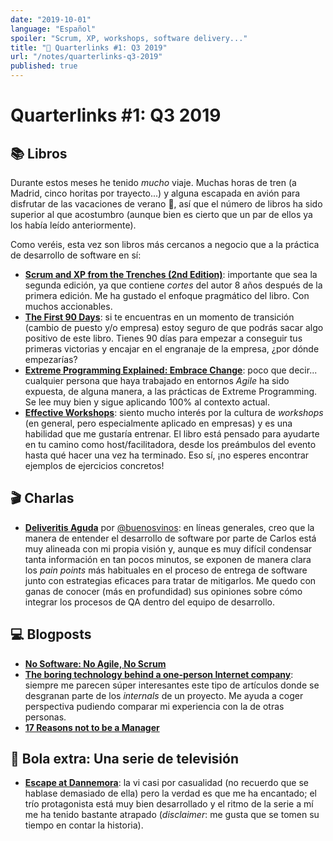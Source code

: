 ```yaml
---
date: "2019-10-01"
language: "Español"
spoiler: "Scrum, XP, workshops, software delivery..."
title: "🔗 Quarterlinks #1: Q3 2019"
url: "/notes/quarterlinks-q3-2019"
published: true
---
```


# Quarterlinks #1: Q3 2019

## 📚 Libros

Durante estos meses he tenido _mucho_ viaje. Muchas horas de tren (a Madrid,
cinco horitas por trayecto...) y alguna escapada en avión para disfrutar de las
vacaciones de verano 🙂, así que el número de libros ha sido superior al que
acostumbro (aunque bien es cierto que un par de ellos ya los había leído
anteriormente).

Como veréis, esta vez son libros más cercanos a negocio que a la práctica de
desarrollo de software en sí:

- [**Scrum and XP from the Trenches (2nd Edition)**](https://www.infoq.com/minibooks/scrum-xp-from-the-trenches-2/):
  importante que sea la segunda edición, ya que contiene _cortes_ del autor 8
  años después de la primera edición. Me ha gustado el enfoque pragmático del
  libro. Con muchos accionables.
- [**The First 90 Days**](https://www.amazon.es/First-90-Days-Updated-Expanded/dp/1422188612):
  si te encuentras en un momento de transición (cambio de puesto y/o empresa)
  estoy seguro de que podrás sacar algo positivo de este libro. Tienes 90 días
  para empezar a conseguir tus primeras victorias y encajar en el engranaje de
  la empresa, ¿por dónde empezarías?
- [**Extreme Programming Explained: Embrace Change**](https://www.amazon.es/Extreme-Programming-Explained-Embrace-Embracing/dp/0321278658):
  poco que decir... cualquier persona que haya trabajado en entornos _Agile_ ha
  sido expuesta, de alguna manera, a las prácticas de Extreme Programming. Se
  lee muy bien y sigue aplicando 100% al contexto actual.
- [**Effective Workshops**](https://www.bracketcreative.co.uk/book-effective-workshops/):
  siento mucho interés por la cultura de _workshops_ (en general, pero
  especialmente aplicado en empresas) y es una habilidad que me gustaría
  entrenar. El libro está pensado para ayudarte en tu camino como
  host/facilitadora, desde los preámbulos del evento hasta qué hacer una vez ha
  terminado. Eso sí, ¡no esperes encontrar ejemplos de ejercicios concretos!

## 🎬 Charlas

- [**Deliveritis Aguda**](https://www.youtube.com/watch?v=vGCowJY5QCQ) por
  [@buenosvinos](https://twitter.com/buenosvinos): en líneas generales, creo que
  la manera de entender el desarrollo de software por parte de Carlos está muy
  alineada con mi propia visión y, aunque es muy difícil condensar tanta
  información en tan pocos minutos, se exponen de manera clara los _pain points_
  más habituales en el proceso de entrega de software junto con estrategias
  eficaces para tratar de mitigarlos. Me quedo con ganas de conocer (más en
  profundidad) sus opiniones sobre cómo integrar los procesos de QA dentro del
  equipo de desarrollo.

## 💻 Blogposts

- [**No Software: No Agile, No Scrum**](https://ronjeffries.com/articles/019-01ff/no-software/)
- [**The boring technology behind a one-person Internet company**](https://broadcast.listennotes.com/the-boring-technology-behind-listen-notes-56697c2e347b):
  siempre me parecen súper interesantes este tipo de artículos donde se
  desgranan parte de los _internals_ de un proyecto. Me ayuda a coger
  perspectiva pudiendo comparar mi experiencia con la de otras personas.
- [**17 Reasons not to be a Manager**](https://charity.wtf/2019/09/08/reasons-not-to-be-a-manager/)

## 🎱 Bola extra: Una serie de televisión

- [**Escape at Dannemora**](https://www.filmaffinity.com/es/film696304.html): la
  vi casi por casualidad (no recuerdo que se hablase demasiado de ella) pero la
  verdad es que me ha encantado; el trío protagonista está muy bien desarrollado
  y el ritmo de la serie a mí me ha tenido bastante atrapado (_disclaimer_: me
  gusta que se tomen su tiempo en contar la historia).
